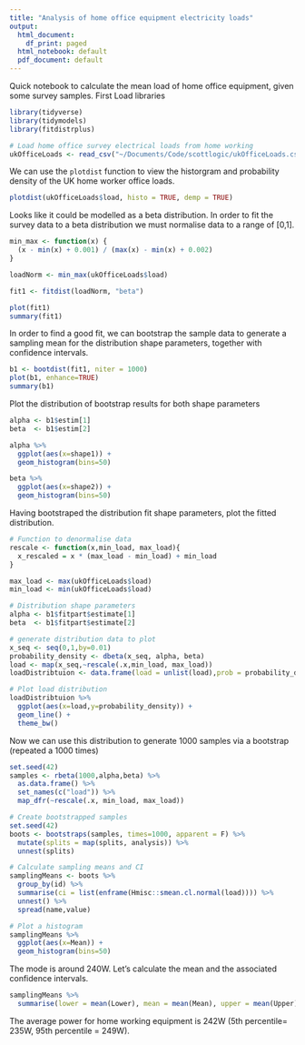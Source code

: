 ```yaml
---
title: "Analysis of home office equipment electricity loads"
output:
  html_document:
    df_print: paged
  html_notebook: default
  pdf_document: default
---
```


Quick notebook to calculate the mean load of home office equipment, given some survey samples. First Load libraries

```r
library(tidyverse)
library(tidymodels)
library(fitdistrplus)
```

```r
# Load home office survey electrical loads from home working
ukOfficeLoads <- read_csv("~/Documents/Code/scottlogic/ukOfficeLoads.csv")

```

We can use the `plotdist` function to view the historgram and probability density of the UK home worker office loads.

```r
plotdist(ukOfficeLoads$load, histo = TRUE, demp = TRUE)

```
Looks like it could be modelled as a beta distribution. In order to fit the survey data to a beta distribution we must normalise data to a range of [0,1]. 

```r
min_max <- function(x) {
  (x - min(x) + 0.001) / (max(x) - min(x) + 0.002)
}

loadNorm <- min_max(ukOfficeLoads$load)

fit1 <- fitdist(loadNorm, "beta")

plot(fit1)
summary(fit1)
```
In order to find a good fit, we can bootstrap the sample data to generate a sampling mean for the distribution shape parameters, together with confidence intervals.

```r
b1 <- bootdist(fit1, niter = 1000)
plot(b1, enhance=TRUE)
summary(b1)
```

Plot the distribution of bootstrap results for both shape parameters

```r
alpha <- b1$estim[1]
beta  <- b1$estim[2]

alpha %>%
  ggplot(aes(x=shape1)) +
  geom_histogram(bins=50)

beta %>%
  ggplot(aes(x=shape2)) +
  geom_histogram(bins=50)
```

Having bootstraped the distribution fit shape parameters, plot the fitted distribution.

```r
# Function to denormalise data
rescale <- function(x,min_load, max_load){
  x_rescaled = x * (max_load - min_load) + min_load 
}

max_load <- max(ukOfficeLoads$load)
min_load <- min(ukOfficeLoads$load)

# Distribution shape parameters
alpha <- b1$fitpart$estimate[1]
beta  <- b1$fitpart$estimate[2]

# generate distribution data to plot
x_seq <- seq(0,1,by=0.01)
probability_density <- dbeta(x_seq, alpha, beta)
load <- map(x_seq,~rescale(.x,min_load, max_load))
loadDistribtuion <- data.frame(load = unlist(load),prob = probability_density) 

# Plot load distribution
loadDistribtuion %>%
  ggplot(aes(x=load,y=probability_density)) + 
  geom_line() +
  theme_bw()
```
Now we can use this distribution to generate 1000 samples via a bootstrap (repeated a 1000 times)

```r
set.seed(42)
samples <- rbeta(1000,alpha,beta) %>% 
  as.data.frame() %>%
  set_names(c("load")) %>%
  map_dfr(~rescale(.x, min_load, max_load))

# Create bootstrapped samples
set.seed(42)
boots <- bootstraps(samples, times=1000, apparent = F) %>%
  mutate(splits = map(splits, analysis)) %>%
  unnest(splits)

# Calculate sampling means and CI
samplingMeans <- boots %>%
  group_by(id) %>%
  summarise(ci = list(enframe(Hmisc::smean.cl.normal(load)))) %>%
  unnest() %>%
  spread(name,value)

# Plot a histogram
samplingMeans %>%
  ggplot(aes(x=Mean)) +
  geom_histogram(bins=50)

```

The mode is around 240W. Let's calculate the mean and the associated confidence intervals.

```r
samplingMeans %>%
  summarise(lower = mean(Lower), mean = mean(Mean), upper = mean(Upper))

```
The average power for home working equipment is 242W (5th percentile= 235W, 95th percentile = 249W).